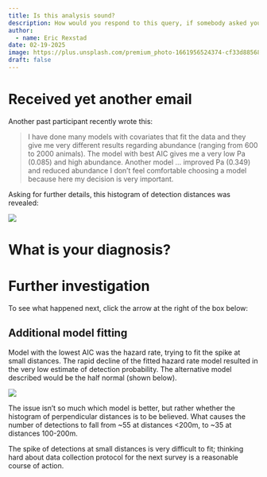 ```yaml
---
title: Is this analysis sound?
description: How would you respond to this query, if somebody asked your opinion?
author: 
  - name: Eric Rexstad
date: 02-19-2025
image: https://plus.unsplash.com/premium_photo-1661956524374-cf33d885689a?ixlib=rb-4.0.3&ixid=MnwxMjA3fDB8MHxzZWFyY2h8MXx8aHVtcGJhY2slMjB3aGFsZXxlbnwwfHwwfHw%3D&auto=format&fit=crop&w=500&q=60
draft: false
---
```


# Received yet another email

Another past participant recently wrote this:

> I have done many models with covariates that fit the data and they give me very different results regarding abundance (ranging from 600 to 2000 animals). The model with best AIC gives me a very low Pa (0.085) and high abundance. Another model ... improved Pa (0.349) and reduced abundance
> I don’t feel comfortable choosing a model because here my decision is very important.

Asking for further details, this histogram of detection distances was revealed:

![](histo.jpg)

# What is your diagnosis?

# Further investigation

To see what happened next, click the arrow at the right of the box below:

::: {.callout-note  collapse="true"}
## Additional model fitting

Model with the lowest AIC was the hazard rate, trying to fit the spike at small distances. The rapid decline of the fitted hazard rate model resulted in the very low estimate of detection probability. The alternative model described would be the half normal (shown below).

![](halfnorm.jpg)

The issue isn't so much which model is better, but rather whether the histogram of perpendicular distances is to be believed. What causes the number of detections to fall from ~55 at distances <200m, to ~35 at distances 100-200m.

The spike of detections at small distances is very difficult to fit; thinking hard about data collection protocol for the next survey is a reasonable course of action.

:::